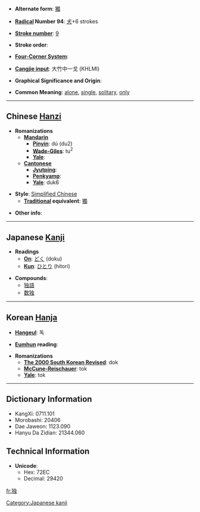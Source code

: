 * '''Alternate form''': [[獨]]

* '''[[Wiktionary:Chinese radical index| Radical]] Number 94''': [[Wiktionary:Chinese radical index 犬|犬]]+6 strokes

* '''[[Wiktionary:Chinese total strokes index|Stroke number]]''': [[Wiktionary:Chinese total strokes index 9|9]]

* '''Stroke order''': 

* '''[[Wiktionary:Chinese four corner index|Four-Corner System]]''': 

* '''[[Wiktionary:Chinese Cangjie index|Cangjie input]]''': 大竹中一戈 (KHLMI)

* '''Graphical Significance and Origin''': 

* '''Common Meaning''': [[alone]], [[single]], [[solitary]], [[only]]

----

== Chinese [[Hanzi]] ==

* '''Romanizations'''
** '''[[Mandarin]]'''
*** '''[[Pinyin]]''': dú (du2)
*** '''[[Wade-Giles]]''': tu<sup>2</sup>
*** '''[[Yale]]''': 
** '''[[Cantonese]]'''
*** '''[[Jyutping]]''':
*** '''[[Penkyamp]]''': 
*** '''[[Yale]]''': duk6

* '''Style''': [[Simplified Chinese]] 
** '''[[Traditional Chinese|Traditional]] equivalent''': [[獨]]

* '''Other info''': 

----

== Japanese [[Kanji]] ==

* '''Readings'''
** '''[[On]]''': [[どく]] (doku)
** '''[[Kun]]''': [[ひとり]] (hitori)

* '''Compounds''':
**[[独語]]
**[[数独]]

[[Category:Japanese kanji]]
----

== Korean [[Hanja]] ==

* '''[[Hangeul]]''': 독

* '''[[Eumhun]] reading''': 

* '''Romanizations'''
** '''[[The 2000 South Korean Revised Romanization|The 2000 South Korean Revised]]''': dok
** '''[[McCune-Reischauer]]''': tok
** '''[[Yale]]''': tok

----

== Dictionary Information ==

* KangXi: 0711.101
* Morobashi: 20406
* Dae Jaweon: 1123.090
* Hanyu Da Zidian: 21344.060

== Technical Information ==

* '''Unicode''':
** Hex: 72EC
** Decimal: 29420

[[fr:独]]